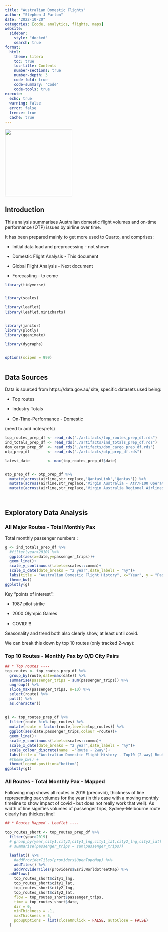 ```yaml
---
title: "Australian Domestic Flights"
author: "Stephen J Parton"
date: "2022-10-20"
categories: [code, analytics, flights, maps]
website:
  sidebar:
    style: "docked"
    search: true
format: 
  html: 
    theme: litera
    toc: true
    toc-title: Contents
    number-sections: true
    number-depth: 3
    code-fold: true
    code-summary: "Code"
    code-tools: true
execute: 
  echo: true
  warning: false
  error: false
  freeze: true
  cache: true
---
```


![](thumbnail.jpg){width="215"}

## Introduction

This analysis summarises Australian domestic flight volumes and on-time performance (OTP) issues by airline over time.

It has been prepared mainly to get more used to Quarto, and comprises:

-   Initial data load and preprocessing - not shown

-   Domestic Flight Analysis - This document

-   Global Flight Analysis - Next document

-   Forecasting - to come

```r


library(tidyverse)


library(scales)

library(leaflet)
library(leaflet.minicharts)


library(janitor)
library(plotly)
library(gganimate)

library(dygraphs)


options(scipen = 999)



```

## Data Sources

Data is sourced from https://data.gov.au/ site, specific datasets used being:

-   Top routes

-   Industry Totals

-   On-Time-Performance - Domestic

(need to add notes/refs)

```r



top_routes_prep_df <- read_rds("./artifacts/top_routes_prep_df.rds")
ind_totals_prep_df <- read_rds("./artifacts/ind_totals_prep_df.rds")
dom_cargo_prep_df  <- read_rds("./artifacts/dom_cargo_prep_df.rds")
otp_prep_df        <- read_rds("./artifacts/otp_prep_df.rds")

latest_date        <- max(top_routes_prep_df$date)


otp_prep_df <- otp_prep_df %>% 
  mutate(across(airline,str_replace,'QantasLink','Qantas')) %>% 
  mutate(across(airline,str_replace,"Virgin Australia - Atr/F100 Operations","Virgin Australia")) %>% 
  mutate(across(airline,str_replace,"Virgin Australia Regional Airlines","Virgin Australia"))




```

## Exploratory Data Analysis

### All Major Routes - Total Monthly Pax

Total monthly passenger numbers :

```r

g <- ind_totals_prep_df %>% 
  #filter(year>2010) %>% 
  ggplot(aes(x=date,y=passenger_trips))+
  geom_line()+
  scale_y_continuous(labels=scales::comma)+
  scale_x_date(date_breaks = "2 year",date_labels = "%y")+
  labs(title = "Australian Domestic Flight History", x="Year", y = "Passenger Numbers (monthly)")+
  theme_bw()
ggplotly(g)

```

Key "points of interest":

-   1987 pilot strike

-   2000 Olympic Games

-   COVID!!!!

Seasonality and trend both also clearly show, at least until covid.

We can break this down by top 10 routes (only tracked 2-way):

### Top 10 Routes - Monthly Pax by O/D City Pairs

```r

## * Top routes ----
top_routes <- top_routes_prep_df %>% 
  group_by(route,date=max(date)) %>% 
  summarise(passenger_trips = sum(passenger_trips)) %>% 
  ungroup() %>%
  slice_max(passenger_trips, n=10) %>% 
  select(route) %>% 
  pull() %>% 
  as.character()
  

g1 <- top_routes_prep_df %>% 
  filter(route %in% top_routes) %>%
  mutate(route = factor(route,levels=top_routes)) %>% 
  ggplot(aes(date,passenger_trips,colour =route))+
  geom_line()+
  scale_y_continuous(labels=scales::comma)+
  scale_x_date(date_breaks = "2 year",date_labels = "%y")+
  scale_colour_discrete(name  ="Route - 2way")+
  labs(title = "Australian Domestic Flight History - Top10 (2-way) Routes", x="by Month", y = "Passenger Numbers (monthly)")+
  #theme_bw() +
  theme(legend.position="bottom")
ggplotly(g1)

```

### All Routes - Total Monthly Pax - Mapped

Following map shows all routes in 2019 (precovid), thickness of line representiing pax volumes for the year (in this case with a moving monthly timeline to show impact of covid - but does not really work that well). As width of line signifies volumes of passenger trips, Sydney-Melbourne route clearly has thickest line!

```r

## * Routes Mapped - Leaflet ----

top_routes_short <- top_routes_prep_df %>%
  filter(year>2019) 
  # group_by(year,city1,city2,city1_lng,city1_lat,city2_lng,city2_lat) %>% 
  # summarise(passenger_trips = sum(passenger_trips))

  leaflet() %>% 
    #addProviderTiles(providers$OpenTopoMap) %>% 
    addTiles() %>%
    addProviderTiles(providers$Esri.WorldStreetMap) %>% 
  addFlows(
    top_routes_short$city1_lng, 
    top_routes_short$city1_lat, 
    top_routes_short$city2_lng, 
    top_routes_short$city2_lat,
    flow = top_routes_short$passenger_trips,
    time = top_routes_short$date,
    dir = 0,
    minThickness = .1,
    maxThickness = 5,
    popupOptions = list(closeOnClick = FALSE, autoClose = FALSE)
  )

```
